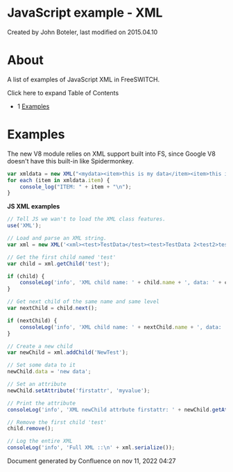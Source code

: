 
# JavaScript example - XML 

 Created by  John Boteler, last modified on 2015.04.10

# About

A list of examples of JavaScript XML in FreeSWITCH.  
  
Click here to expand Table of Contents

* 1 [Examples](#examples)

# Examples

The new V8 module relies on XML support built into FS, since Google V8 doesn't have this built-in like Spidermonkey.

```js
var xmldata = new XML("<mydata><item>this is my data</item><item>this is also my data</item></mydata>");
for each (item in xmldata.item) {
    console_log("ITEM: " + item + "\n");
} 
```

**JS XML examples**

```js
// Tell JS we wan't to load the XML class features.
use('XML');

// Load and parse an XML string.
var xml = new XML('<xml><test>TestData</test><test>TestData 2<test2>test</test2></test></xml>');

// Get the first child named 'test'
var child = xml.getChild('test');

if (child) {
    consoleLog('info', 'XML child name: ' + child.name + ', data: ' + child.data);
}

// Get next child of the same name and same level
var nextChild = child.next();

if (nextChild) {
    consoleLog('info', 'XML child name: ' + nextChild.name + ', data: ' + nextChild.data);
}

// Create a new child
var newChild = xml.addChild('NewTest');

// Set some data to it
newChild.data = 'new data';

// Set an attribute
newChild.setAttribute('firstattr', 'myvalue');

// Print the attribute
consoleLog('info', 'XML newChild attrbute firstattr: ' + newChild.getAttribute('firstattr'));

// Remove the first child 'test'
child.remove();

// Log the entire XML
consoleLog('info', 'Full XML ::\n' + xml.serialize());
```

Document generated by Confluence on nov 11, 2022 04:27
